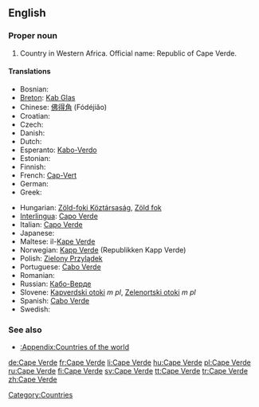 ==English==
{{wikipedia}}

===Proper noun===
{{en-proper noun}}

# Country in Western Africa. Official name: Republic of Cape Verde.

====Translations====
{{trans-top|country in Western Africa}}
* Bosnian: {{t-|bs|Zelenortska Republika|f}}
* [[Breton]]: [[Kab Glas]]
* Chinese: [[佛得角]] (Fódéjiăo)
* Croatian: {{t-|hr|Zelenortska Republika|f}}
* Czech: {{t-|cs|Kapverdy|m|p}}
* Danish: {{t-|da|Kap Verde}}
* Dutch: {{t+|nl|Kaapverdië}}
* Esperanto: [[Kabo-Verdo]]
* Estonian: {{t-|et|Roheneemesaared}}
* Finnish: {{t+|fi|Kap Verde}}
* French: [[Cap-Vert]]
* German: {{t+|de|Kap Verde}}
* Greek: {{t-|el|Πράσινο Ακρωτήριο|n|tr=Prásino Akrotírio|sc=Grek}}
{{trans-mid}}
* Hungarian: [[Zöld-foki Köztársaság]], [[Zöld fok]]
* [[Interlingua]]: [[Capo Verde]]
* Italian: [[Capo Verde]]
* Japanese: {{t-|ja|カーボベルデ|tr=Kāboberude|sc=Jpan}}
* Maltese: il-[[Kape Verde]]
* Norwegian: [[Kapp Verde]] (Republikken Kapp Verde)
* Polish: [[Zielony Przylądek]]
* Portuguese: [[Cabo Verde]]
* Romanian: {{t-|ro|Capul Verde|n}}
* Russian: [[Кабо-Верде]]
* Slovene: [[Kapverdski otoki]] ''m pl'', [[Zelenortski otoki]] ''m pl''
* Spanish: [[Cabo Verde]]
* Swedish: {{t+|sv|Kap Verde}}
{{trans-bottom}}

===See also===
* [[:Appendix:Countries of the world]]

[[Category:Countries]]

[[de:Cape Verde]]
[[fr:Cape Verde]]
[[li:Cape Verde]]
[[hu:Cape Verde]]
[[pl:Cape Verde]]
[[ru:Cape Verde]]
[[fi:Cape Verde]]
[[sv:Cape Verde]]
[[tt:Cape Verde]]
[[tr:Cape Verde]]
[[zh:Cape Verde]]